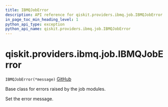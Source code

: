 ```yaml
---
title: IBMQJobError
description: API reference for qiskit.providers.ibmq.job.IBMQJobError
in_page_toc_min_heading_level: 1
python_api_type: exception
python_api_name: qiskit.providers.ibmq.job.IBMQJobError
---
```


# qiskit.providers.ibmq.job.IBMQJobError

<span id="qiskit.providers.ibmq.job.IBMQJobError" />

`IBMQJobError(*message)` [GitHub](https://github.com/qiskit/qiskit-ibmq-provider/tree/stable/0.18/qiskit/providers/ibmq/job/exceptions.py "view source code")

Base class for errors raised by the job modules.

Set the error message.

